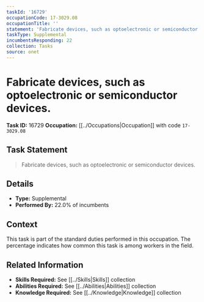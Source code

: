 ```yaml
---
taskId: '16729'
occupationCode: 17-3029.08
occupationTitle: ''
statement: 'Fabricate devices, such as optoelectronic or semiconductor devices.'
taskType: Supplemental
incumbentsResponding: 22
collection: Tasks
source: onet
---
```

# Fabricate devices, such as optoelectronic or semiconductor devices.

**Task ID:** 16729
**Occupation:** [[../Occupations|Occupation]] with code `17-3029.08`

## Task Statement

> Fabricate devices, such as optoelectronic or semiconductor devices.

## Details

- **Type:** Supplemental
- **Performed By:** 22.0% of incumbents

## Context

This task is part of the standard duties performed in this occupation. The percentage indicates how common this task is among workers in the field.

## Related Information

- **Skills Required:** See [[../Skills|Skills]] collection
- **Abilities Required:** See [[../Abilities|Abilities]] collection
- **Knowledge Required:** See [[../Knowledge|Knowledge]] collection
